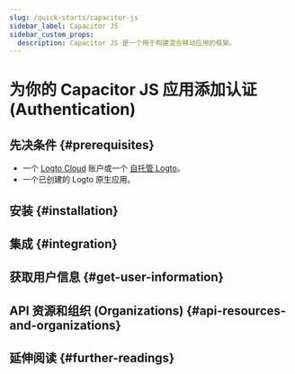 ```yaml
---
slug: /quick-starts/capacitor-js
sidebar_label: Capacitor JS
sidebar_custom_props:
  description: Capacitor JS 是一个用于构建混合移动应用的框架。
---
```




# 为你的 Capacitor JS 应用添加认证 (Authentication)

<GuideTip />

## 先决条件 \{#prerequisites}

- 一个 [Logto Cloud](https://cloud.logto.io) 账户或一个 [自托管 Logto](/introduction/set-up-logto-oss)。
- 一个已创建的 Logto 原生应用。

## 安装 \{#installation}

<Installation />

## 集成 \{#integration}

<Integration />

## 获取用户信息 \{#get-user-information}

<GetUserInformation />

## API 资源和组织 (Organizations) \{#api-resources-and-organizations}

<ApiResources />

## 延伸阅读 \{#further-readings}

<FurtherReadings />